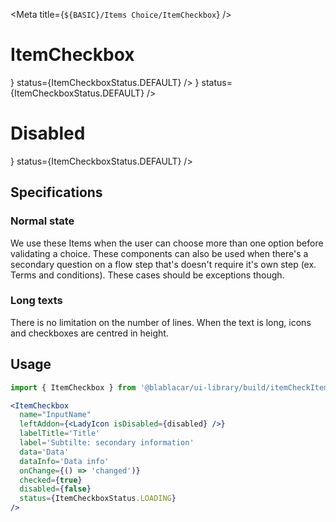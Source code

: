 

<Meta title={`${BASIC}/Items Choice/ItemCheckbox`} />

# ItemCheckbox

<Canvas>
  <Story name="With secondary label">
    <FocusVisibleProvider>
      <ItemCheckbox
        name="InputName"
        labelTitle="Label title"
        label="Main information"
        data="Data"
        dataInfo="Data info"
        checked
        disabled={false}
        leftAddon={<LadyIcon isDisabled={false} />}
        status={ItemCheckboxStatus.DEFAULT}
      />
    </FocusVisibleProvider>
  </Story>
</Canvas>

<Canvas>
  <Story name="Without secondary label">
    <FocusVisibleProvider>
      <ItemCheckbox
        name="InputName"
        labelTitle="Label title"
        data="Data"
        dataInfo="Data info"
        checked
        disabled={false}
        leftAddon={<LadyIcon isDisabled={false} />}
        status={ItemCheckboxStatus.DEFAULT}
      />
    </FocusVisibleProvider>
  </Story>
</Canvas>

# Disabled

<Canvas>
  <Story name="Disabled">
    <ItemCheckbox
      name="InputName"
      labelTitle="Label title"
      label="Main information"
      data="Data"
      dataInfo="Data info"
      checked
      disabled
      leftAddon={<LadyIcon isDisabled />}
      status={ItemCheckboxStatus.DEFAULT}
    />
  </Story>
</Canvas>

## Specifications

### Normal state

We use these Items when the user can choose more than one option before validating a choice.
These components can also be used when there's a secondary question on a flow step that's doesn't require it's own step (ex. Terms and conditions). These cases should be exceptions though.

### Long texts

There is no limitation on the number of lines. When the text is long, icons and checkboxes are centred in height.

## Usage

```jsx
import { ItemCheckbox } from '@blablacar/ui-library/build/itemCheckItemCheckbox'

<ItemCheckbox
  name="InputName"
  leftAddon={<LadyIcon isDisabled={disabled} />}
  labelTitle='Title'
  label='Subtilte: secondary information'
  data='Data'
  dataInfo='Data info'
  onChange={() => 'changed')}
  checked={true}
  disabled={false}
  status={ItemCheckboxStatus.LOADING}
/>
```

<ArgsTable of={ItemCheckbox} />
